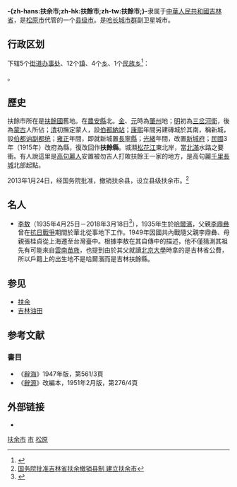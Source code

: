 {{about|2013年批复设立，吉林省下辖的县级市|1987年－1992年存在的县级市|扶余市 (1987年－1992年)}}
{{For|“'''扶余'''”的其他用法|扶餘}}
{{noteTA
|T=zh-hans:扶余市;zh-hk:扶餘市;zh-tw:扶餘市;
}}
{{Infobox China County
| county = 扶余市
| usedname = 扶余县
| nameorigin = 
| Photo = 大金得胜陀颂碑2.jpg
| Photoname = [[大金得胜陀颂碑|大金得胜陀颂碑]]
| map = 
| map_caption = 
| Pinyin =  Fúyú Shì
| Belong = [[吉林省|吉林省]][[松原市_(吉林省)|松原市]]
| Types = [[县级市|县级市]]
| admincode =  220724
| founded = 2013年1月24日
| seat = [[三岔河镇|三岔河镇]]
| officerTitle = 
| officer = 
| officerTitle2 = 
| officer2 = 
| division = 17
| town = 12
| township = 5
| subdistrict = 
| dialect = 
| post code = 131203
| phone code = 438
| coordinate = 
| area = 4464
| area land = 
| area water = 
| census yr = 
| pop = 75万人
| density =  
| GDP = 
| GDP_as_of = 
| GDPPC = 
| carlicense = 吉J
| web = www.jlfy.gov.cn
| web_title = 扶余市政府网
}}
'''-{zh-hans:扶余市;zh-hk:扶餘市;zh-tw:扶餘市;}-'''隶属于[[中華人民共和國|中華人民共和國]][[吉林省|吉林省]]，是[[松原市_(吉林省)|松原市]]代管的一个[[县级市|县级市]]。是[[哈长城市群|哈长城市群]]副卫星城市。

== 行政区划 ==
{{PAGENAMEBASE}}下辖5个[[街道办事处|街道办事处]]、12个[[行政建制镇|镇]]、4个[[乡_(中华人民共和国)|乡]]、1个[[民族乡|民族乡]]<ref>{{PRC admin/ref sgc|22/07/81}}</ref>：

{{PRC admin/children|22/07/81}}。

== 歷史 ==
扶餘市所在是[[扶餘國|扶餘國]]舊地。在[[農安縣|農安縣]]北。[[金朝|金]]、[[元朝|元]]時為[[肇州|肇州]]地；[[明朝|明]]初為[[三岔河衛|三岔河衛]]，後為[[蒙古|蒙古]]人所佔；[[清朝|清]]初撫定蒙人，設[[伯都納站|伯都納站]]；[[康熙|康熙]]年間另建磚城於其南，稱新城，設[[伯都讷副都统|伯都讷副都统]]；[[雍正|雍正]]年間，即就新城置[[長寧縣|長寧縣]]；[[光緒|光緒]]年間，改置[[新城府|新城府]]；[[中華民國|民國]]3年（1915年）改府為縣，復改回作'''扶餘縣'''。城瀕[[松花江|松花江]]東北岸，當[[北滿|北滿]]水路之要衝。有人說這里是[[高句麗人|高句麗人]]安置被勿吉人打敗扶餘王一家的地方，是高句麗[[千里長城|千里長城]]北部起點。

2013年1月24日，经国务院批准，撤销扶余县，设立县级扶余市。<ref>[http://www.jl.gov.cn/zwgk/zwdt/zwdt/201302/t20130219_1420168.html 国务院批准吉林省扶余撤销县制 建立扶余市]{{dead link|date=2018年3月 |bot=InternetArchiveBot |fix-attempted=yes }}</ref>

== 名人 ==
*[[李敖|李敖]]（1935年4月25日－2018年3月18日<ref>{{cite news |title=李敖過世 榮總下午說明 |url=https://udn.com/news/story/7314/3037622 |language=zh-tw |author= |publisher=聯合新聞網 |date=2018-03-18 |accessdate=2018-03-18 |archive-date=2021-03-12 |archive-url=https://web.archive.org/web/20210312014316/https://udn.com/news/story/7314/3037622 |dead-url=no }}</ref>），1935年生於[[哈爾濱|哈爾濱]]，父親[[李鼎彝|李鼎彝]]曾在[[抗日戰爭|抗日戰爭]]期間於華北從事地下工作。1949年因國共內戰隨父親李鼎彝、母親張桂貞從上海遷至台灣臺中。根據李敖在其自傳中的描述，他不僅猜測其祖先有可能來自[[雲南|雲南]][[苗族|苗族]]，也提到由於其父就讀[[北京大學|北京大學]]時拿的是吉林省公費，所以戶籍上的出生地不是哈爾濱而是吉林扶餘縣。

==参见==
*[[扶余|扶余]]
*[[吉林油田|吉林油田]]

== 参考文献 ==
{{Wikisourcehas|国务院关于同意吉林省设立扶余县和松原市扶余区更名为宁江区的批复|民政部关于同意吉林省撤销扶余县设立县级扶余市的批复}}
{{reflist}}

=== 書目 ===
* 《[[辭海|辭海]]》1947年版，第561/3頁
* 《[[辭源|辭源]]》改編本，1951年2月版，第276/4頁

== 外部链接 ==
* {{Official website|http://www.jlfy.gov.cn/|name=扶余市人民政府}}

{{扶余市行政区划}}
{{松原市行政区划}}
{{吉林行政区划}}

[[Category:扶余市|]]
[[Category:松原区县|市]]
[[Category:吉林县级市|松原]]